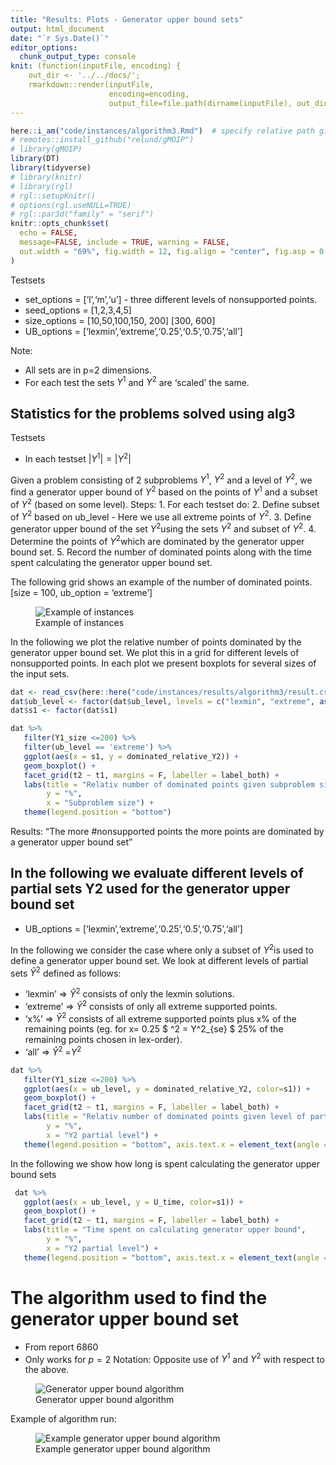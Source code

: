 ```yaml
---
title: "Results: Plots - Generator upper bound sets"
output: html_document
date: "`r Sys.Date()`"
editor_options: 
  chunk_output_type: console
knit: (function(inputFile, encoding) { 
    out_dir <- '../../docs/';
    rmarkdown::render(inputFile,
                      encoding=encoding, 
                      output_file=file.path(dirname(inputFile), out_dir, 'algorithm3.html')) })
---
```


<style type="text/css">
.main-container {
  max-width: 1800px;
  margin-left: auto;
  margin-right: auto;
}
</style>

```r
here::i_am("code/instances/algorithm3.Rmd")  # specify relative path given project
# remotes::install_github("relund/gMOIP")
# library(gMOIP)
library(DT)
library(tidyverse)
# library(knitr)
# library(rgl)
# rgl::setupKnitr()
# options(rgl.useNULL=TRUE)
# rgl::par3d("family" = "serif")
knitr::opts_chunk$set(
  echo = FALSE,
  message=FALSE, include = TRUE, warning = FALSE,
  out.width = "69%", fig.width = 12, fig.align = "center", fig.asp = 0.8
)
```

Testsets

-	set_options = [‘l’,‘m’,‘u’] - three different levels of nonsupported points.
-	seed_options = [1,2,3,4,5]
-	size_options = [10,50,100,150, 200] [300, 600]
-	UB_options = [‘lexmin’,‘extreme’,‘0.25’,‘0.5’,‘0.75’,‘all’]

Note:

-	All sets are in p=2 dimensions.
-	For each test the sets $Y^1$ and $Y^2$ are ‘scaled’ the same.



## Statistics for the problems solved using alg3
Testsets

-	In each testset $|Y^1| = |Y^2|$

Given a problem consisting of $2$ subproblems $Y^1$, $Y^2$ and a level of $Y^2$, we find a generator upper bound of $Y^2$ based on the points of $Y^1$ and a subset of  $Y^2$ (based on some level).
Steps:
1.	For each testset do:
2.	Define subset of $Y^2$ based on ub_level - Here we use all extreme points of $Y^2$.
3.	Define generator upper bound of the set  $Y^2$using the sets $Y^2$ and subset of $Y^2$.
4.	Determine the points of  $Y^2$which are dominated by the generator upper bound set.
5.	Record the number of dominated points along with the time spent calculating the generator upper bound set.

The following grid shows an example of the number of dominated points. [size = 100, ub_option = 'extreme']


![Example of instances](grid.jpg)


In the following we plot the relative number of points dominated by the generator upper bound set. We plot this in a grid for different levels of nonsupported points. In each plot we present boxplots for several sizes of the input sets.




```r
dat <- read_csv(here::here("code/instances/results/algorithm3/result.csv"))
dat$ub_level <- factor(dat$ub_level, levels = c("lexmin", "extreme", as.character(seq(0.25, 0.75, by = 0.25)), "all"))
dat$s1 <- factor(dat$s1)

```

```r
dat %>% 
   filter(Y1_size <=200) %>%
   filter(ub_level == 'extreme') %>%
   ggplot(aes(x = s1, y = dominated_relative_Y2)) +
   geom_boxplot() + 
   facet_grid(t2 ~ t1, margins = F, labeller = label_both) +
   labs(title = "Relativ number of dominated points given subproblem size",
        y = "%",
        x = "Subproblem size") +
   theme(legend.position = "bottom")
```



Results: "The more #nonsupported points the more points are dominated by a generator upper bound set"

## In the following we evaluate different levels of partial sets Y2 used for the generator upper bound set
-	UB_options = [‘lexmin’,‘extreme’,‘0.25’,‘0.5’,‘0.75’,‘all’]

In the following we consider the case where only a subset of  $Y^2$is used to define a generator upper bound set. We look at different levels of partial sets $\hat{Y}^2$ defined as follows:

-	‘lexmin’ $\Rightarrow$ $\hat{Y}^2$ consists of only the lexmin solutions.
-	‘extreme’ $\Rightarrow$ $\hat{Y}^2$ consists of only all extreme supported points.
-	‘x%’ $\Rightarrow$ $\hat{Y}^2$ consists of all extreme supported points plus x% of the remaining points (eg. for x= 0.25 $ \hat{Y}^2 = Y^2_{se} \cup $ 25% of the remaining points chosen in lex-order).
-	‘all’ $\Rightarrow$ $\hat{Y}^2$ =$Y^2$


```r
dat %>% 
   filter(Y1_size <=200) %>%
   ggplot(aes(x = ub_level, y = dominated_relative_Y2, color=s1)) +
   geom_boxplot() + 
   facet_grid(t2 ~ t1, margins = F, labeller = label_both) +
   labs(title = "Relativ number of dominated points given level of partial set Y2",
        y = "%",
        x = "Y2 partial level") +
   theme(legend.position = "bottom", axis.text.x = element_text(angle = 90, hjust = 1))
```


In the following we show how long is spent calculating the generator upper bound sets

```r
 dat %>% 
   ggplot(aes(x = ub_level, y = U_time, color=s1)) +
   geom_boxplot() + 
   facet_grid(t2 ~ t1, margins = F, labeller = label_both) +
   labs(title = "Time spent on calculating generator upper bound",
        y = "%",
        x = "Y2 partial level") +
   theme(legend.position = "bottom", axis.text.x = element_text(angle = 90, hjust = 1))
```




# The algorithm used to find the generator upper bound set

- From report 6860 
- Only works for $p=2$
Notation: Opposite use of $Y^1$ and $Y^2$ with respect to the above.

![Generator upper bound algorithm](U_alg.png)

Example of algorithm run:

![Example generator upper bound algorithm](U_alg_example.png)

